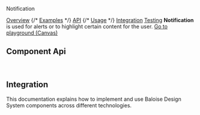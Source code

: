 
<bal-doc-banner id="story--components-notice-notification--basic" status="rebranded,sass">Notification</bal-doc-banner>

<bal-doc-tabs>
  <a href="#story--components-notice-notification--basic">Overview</a>
  {/* <a href="#examples">Examples</a> */}
  <a href="#component-api">API</a>
  {/* <a href="#usage">Usage</a> */}
  <a href="#integration">Integration</a>
  <a href="#testing">Testing</a>
</bal-doc-tabs>

<bal-doc-lead>
  <b>Notification</b> is used for alerts or to highlight certain content for the user.
</bal-doc-lead>

<Canvas withSource="open" className="has-visible-overflow">
  <Story id="components-notice-notification--basic" />
</Canvas>

<bal-doc-app>
  <bal-button-group class="mb-large" position="center">
    <a class="button is-primary" href="?path=/story/components-notice-notification--basic">
      Go to playground (Canvas)
    </a>
    <bal-doc-stackblitz template={Basic.parameters.docs.source.code} modules="notification"></bal-doc-stackblitz>
  </bal-button-group>
</bal-doc-app>

## Component Api

<Description markdown={readme} />

<br />

## Integration

This documentation explains how to implement and use Baloise Design System components across different technologies.

<bal-doc-link-list>
  <a href="?path=/docs/development-getting-started-html5-overview--page">
    <bal-doc-link-list-item template="html5"></bal-doc-link-list-item>
  </a>
  <a href="?path=/docs/development-getting-started-vue-overview--page">
    <bal-doc-link-list-item template="vue"></bal-doc-link-list-item>
  </a>
  <a href="?path=/docs/development-getting-started-angular-overview--page">
    <bal-doc-link-list-item template="angular"></bal-doc-link-list-item>
  </a>
  <a href="?path=/docs/development-getting-started-react-overview--page">
    <bal-doc-link-list-item template="react"></bal-doc-link-list-item>
  </a>
</bal-doc-link-list>


<Description markdown={testing} />

<bal-doc-github link="/components/notice/bal-notification/stories/bal-notification.docs.mdx"></bal-doc-github>
